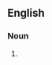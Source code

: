{{also|Ragdolls|rag dolls}}

==English==

===Noun===
{{head|en|noun plural form}}

# {{plural of|ragdoll|lang=en}}